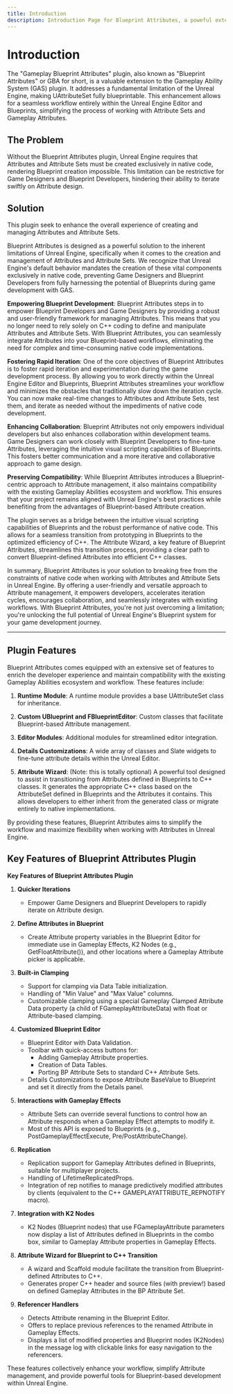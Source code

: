 ```yaml
---
title: Introduction
description: Introduction Page for Blueprint Attributes, a poweful extension plugin of GAS (Gameplay Ability System) that empowers you with fully Blueprintable Attribute Sets.
---
```


# Introduction

The "Gameplay Blueprint Attributes" plugin, also known as "Blueprint Attributes" or GBA for short, is a valuable extension to the Gameplay Ability System (GAS) plugin. It addresses a fundamental limitation of the Unreal Engine, making UAttributeSet fully blueprintable. This enhancement allows for a seamless workflow entirely within the Unreal Engine Editor and Blueprints, simplifying the process of working with Attribute Sets and Gameplay Attributes.

## The Problem

Without the Blueprint Attributes plugin, Unreal Engine requires that Attributes and Attribute Sets must be created exclusively in native code, rendering Blueprint creation impossible. This limitation can be restrictive for Game Designers and Blueprint Developers, hindering their ability to iterate swiftly on Attribute design.

## Solution

This plugin seek to enhance the overall experience of creating and managing Attributes and Attribute Sets.

Blueprint Attributes is designed as a powerful solution to the inherent limitations of Unreal Engine, specifically when it comes to the creation and management of Attributes and Attribute Sets. We recognize that Unreal Engine's default behavior mandates the creation of these vital components exclusively in native code, preventing Game Designers and Blueprint Developers from fully harnessing the potential of Blueprints during game development with GAS.

**Empowering Blueprint Development**: Blueprint Attributes steps in to empower Blueprint Developers and Game Designers by providing a robust and user-friendly framework for managing Attributes. This means that you no longer need to rely solely on C++ coding to define and manipulate Attributes and Attribute Sets. With Blueprint Attributes, you can seamlessly integrate Attributes into your Blueprint-based workflows, eliminating the need for complex and time-consuming native code implementations.

**Fostering Rapid Iteration**: One of the core objectives of Blueprint Attributes is to foster rapid iteration and experimentation during the game development process. By allowing you to work directly within the Unreal Engine Editor and Blueprints, Blueprint Attributes streamlines your workflow and minimizes the obstacles that traditionally slow down the iteration cycle. You can now make real-time changes to Attributes and Attribute Sets, test them, and iterate as needed without the impediments of native code development.

**Enhancing Collaboration**: Blueprint Attributes not only empowers individual developers but also enhances collaboration within development teams. Game Designers can work closely with Blueprint Developers to fine-tune Attributes, leveraging the intuitive visual scripting capabilities of Blueprints. This fosters better communication and a more iterative and collaborative approach to game design.

**Preserving Compatibility**: While Blueprint Attributes introduces a Blueprint-centric approach to Attribute management, it also maintains compatibility with the existing Gameplay Abilities ecosystem and workflow. This ensures that your project remains aligned with Unreal Engine's best practices while benefiting from the advantages of Blueprint-based Attribute creation.

The plugin serves as a bridge between the intuitive visual scripting capabilities of Blueprints and the robust performance of native code. This allows for a seamless transition from prototyping in Blueprints to the optimized efficiency of C++. The Attribute Wizard, a key feature of Blueprint Attributes, streamlines this transition process, providing a clear path to convert Blueprint-defined Attributes into efficient C++ classes.

In summary, Blueprint Attributes is your solution to breaking free from the constraints of native code when working with Attributes and Attribute Sets in Unreal Engine. By offering a user-friendly and versatile approach to Attribute management, it empowers developers, accelerates iteration cycles, encourages collaboration, and seamlessly integrates with existing workflows. With Blueprint Attributes, you're not just overcoming a limitation; you're unlocking the full potential of Unreal Engine's Blueprint system for your game development journey.

---

## Plugin Features

Blueprint Attributes comes equipped with an extensive set of features to enrich the developer experience and maintain compatibility with the existing Gameplay Abilities ecosystem and workflow. These features include:

1. **Runtime Module**: A runtime module provides a base UAttributeSet class for inheritance.

2. **Custom UBlueprint and FBlueprintEditor**: Custom classes that facilitate Blueprint-based Attribute management.

3. **Editor Modules**: Additional modules for streamlined editor integration.

4. **Details Customizations**: A wide array of classes and Slate widgets to fine-tune attribute details within the Unreal Editor.

5. **Attribute Wizard**: (Note: this is totally optional) A powerful tool designed to assist in transitioning from Attributes defined in Blueprints to C++ classes. It generates the appropriate C++ class based on the AttributeSet defined in Blueprints and the Attributes it contains. This allows developers to either inherit from the generated class or migrate entirely to native implementations.

By providing these features, Blueprint Attributes aims to simplify the workflow and maximize flexibility when working with Attributes in Unreal Engine.

## Key Features of Blueprint Attributes Plugin

**Key Features of Blueprint Attributes Plugin**

1. **Quicker Iterations**
    - Empower Game Designers and Blueprint Developers to rapidly iterate on Attribute design.

2. **Define Attributes in Blueprint**
    - Create Attribute property variables in the Blueprint Editor for immediate use in Gameplay Effects, K2 Nodes (e.g., GetFloatAttribute()), and other locations where a Gameplay Attribute picker is applicable.

3. **Built-in Clamping**
    - Support for clamping via Data Table initialization.
    - Handling of "Min Value" and "Max Value" columns.
    - Customizable clamping using a special Gameplay Clamped Attribute Data property (a child of FGameplayAttributeData) with float or Attribute-based clamping.

4. **Customized Blueprint Editor**
    - Blueprint Editor with Data Validation.
    - Toolbar with quick-access buttons for:
        - Adding Gameplay Attribute properties.
        - Creation of Data Tables.
        - Porting BP Attribute Sets to standard C++ Attribute Sets.
    - Details Customizations to expose Attribute BaseValue to Blueprint and set it directly from the Details panel.

5. **Interactions with Gameplay Effects**
    - Attribute Sets can override several functions to control how an Attribute responds when a Gameplay Effect attempts to modify it.
    - Most of this API is exposed to Blueprints (e.g., PostGameplayEffectExecute, Pre/PostAttributeChange).

6. **Replication**
    - Replication support for Gameplay Attributes defined in Blueprints, suitable for multiplayer projects.
    - Handling of LifetimeReplicatedProps.
    - Integration of rep notifies to manage predictively modified attributes by clients (equivalent to the C++ GAMEPLAYATTRIBUTE_REPNOTIFY macro).

7. **Integration with K2 Nodes**
    - K2 Nodes (Blueprint nodes) that use FGameplayAttribute parameters now display a list of Attributes defined in Blueprints in the combo box, similar to Gameplay Attribute properties in Gameplay Effects.

8. **Attribute Wizard for Blueprint to C++ Transition**
    - A wizard and Scaffold module facilitate the transition from Blueprint-defined Attributes to C++.
    - Generates proper C++ header and source files (with preview!) based on defined Gameplay Attributes in the BP Attribute Set.

9. **Referencer Handlers**
    - Detects Attribute renaming in the Blueprint Editor.
    - Offers to replace previous references to the renamed Attribute in Gameplay Effects.
    - Displays a list of modified properties and Blueprint nodes (K2Nodes) in the message log with clickable links for easy navigation to the referencers.

These features collectively enhance your workflow, simplify Attribute management, and provide powerful tools for Blueprint-based development within Unreal Engine.